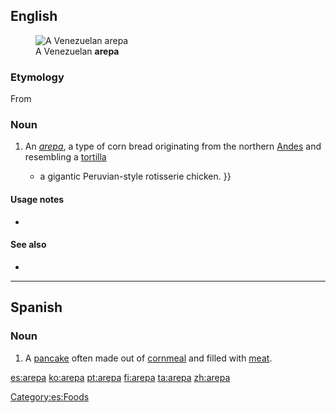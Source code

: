 ==English==
[[File:Arepa_asada.JPG|thumb|A Venezuelan '''arepa''']]

===Etymology===
From {{etyl|es}} {{term|lang=es|arepa}}

===Noun===
{{en-noun}}

# An ''[[#Spanish|arepa]]'', a type of corn bread originating from the northern [[Andes]] and resembling a [[tortilla]]
#* {{quote-news|2009|January 25|Kris Ensminger|On the Cheap|New York Times|url=http://www.nytimes.com/2009/01/25/nyregion/thecity/25rest.html
|passage=The menu darts among Latin American cuisines like '''arepas''', empanadas (a duo) and {{...|Luz’s most popular dish,}} a gigantic Peruvian-style rotisserie chicken. }}

====Usage notes====
* {{en-usage-foreignism|Spanish}}

====See also====
* {{pedialite}}

----

==Spanish==

===Noun===
{{es-noun|f}}

# A [[pancake]] often made out of [[cornmeal]] and filled with [[meat]].

[[Category:es:Foods]]

[[es:arepa]]
[[ko:arepa]]
[[pt:arepa]]
[[fi:arepa]]
[[ta:arepa]]
[[zh:arepa]]